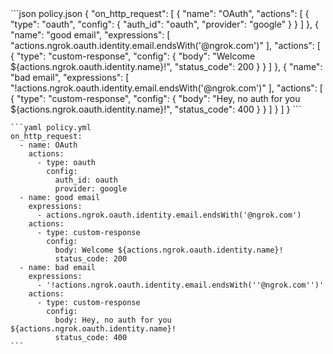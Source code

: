   <CodeGroup>
    ```json policy.json
    {
      "on_http_request": [
        {
          "name": "OAuth",
          "actions": [
            {
              "type": "oauth",
              "config": {
                "auth_id": "oauth",
                "provider": "google"
              }
            }
          ]
        },
        {
          "name": "good email",
          "expressions": [
            "actions.ngrok.oauth.identity.email.endsWith('@ngrok.com')"
          ],
          "actions": [
            {
              "type": "custom-response",
              "config": {
                "body": "Welcome ${actions.ngrok.oauth.identity.name}!",
                "status_code": 200
              }
            }
          ]
        },
        {
          "name": "bad email",
          "expressions": [
            "!actions.ngrok.oauth.identity.email.endsWith('@ngrok.com')"
          ],
          "actions": [
            {
              "type": "custom-response",
              "config": {
                "body": "Hey, no auth for you ${actions.ngrok.oauth.identity.name}!",
                "status_code": 400
              }
            }
          ]
        }
      ]
    }
    ```

    ```yaml policy.yml
    on_http_request:
      - name: OAuth
        actions:
          - type: oauth
            config:
              auth_id: oauth
              provider: google
      - name: good email
        expressions:
          - actions.ngrok.oauth.identity.email.endsWith('@ngrok.com')
        actions:
          - type: custom-response
            config:
              body: Welcome ${actions.ngrok.oauth.identity.name}!
              status_code: 200
      - name: bad email
        expressions:
          - '!actions.ngrok.oauth.identity.email.endsWith(''@ngrok.com'')'
        actions:
          - type: custom-response
            config:
              body: Hey, no auth for you ${actions.ngrok.oauth.identity.name}!
              status_code: 400
    ```
  </CodeGroup>